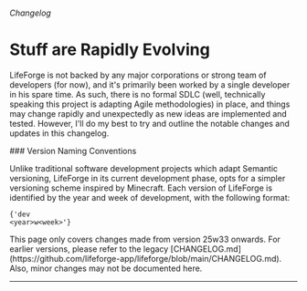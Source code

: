 
###### Changelog

# Stuff are Rapidly Evolving

LifeForge is not backed by any major corporations or strong team of developers (for now), and it's primarily been worked by a single developer in his spare time. As such, there is no formal SDLC (well, technically speaking this project is adapting Agile methodologies) in place, and things may change rapidly and unexpectedly as new ideas are implemented and tested. However, I'll do my best to try and outline the notable changes and updates in this changelog.

<Note>
### Version Naming Conventions

Unlike traditional software development projects which adapt Semantic versioning, LifeForge in its current development phase, opts for a simpler versioning scheme inspired by Minecraft. Each version of LifeForge is identified by the year and week of development, with the following format:

<Code language="plaintext">{'dev \<year\>w\<week\>'}</Code>

</Note>

<Warning>
  This page only covers changes made from version 25w33 onwards. For earlier
  versions, please refer to the legacy
  [CHANGELOG.md](https://github.com/lifeforge-app/lifeforge/blob/main/CHANGELOG.md).
  Also, minor changes may not be documented here.
</Warning>

---

<ChangelogEntries />